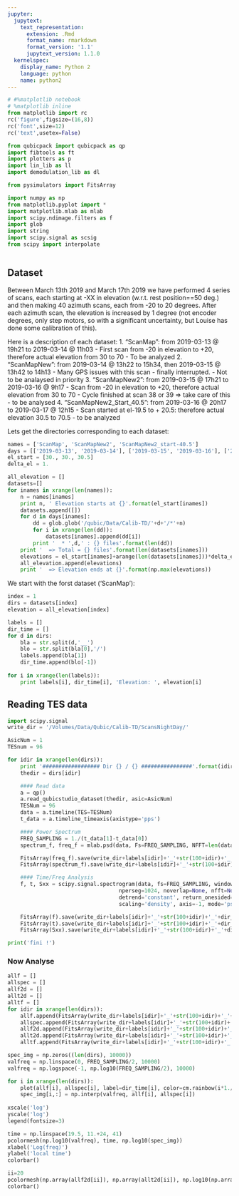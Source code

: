 ```yaml
---
jupyter:
  jupytext:
    text_representation:
      extension: .Rmd
      format_name: rmarkdown
      format_version: '1.1'
      jupytext_version: 1.1.0
  kernelspec:
    display_name: Python 2
    language: python
    name: python2
---
```


```python
# #%matplotlib notebook
# %matplotlib inline
from matplotlib import rc
rc('figure',figsize=(16,8))
rc('font',size=12)
rc('text',usetex=False)

from qubicpack import qubicpack as qp
import fibtools as ft
import plotters as p
import lin_lib as ll
import demodulation_lib as dl

from pysimulators import FitsArray

import numpy as np
from matplotlib.pyplot import *
import matplotlib.mlab as mlab
import scipy.ndimage.filters as f
import glob
import string
import scipy.signal as scsig
from scipy import interpolate
```

```python

```

## Dataset
Between March 13th 2019 and March 17th 2019 we have performed 4 series of scans, each starting at -XX in elevation (w.r.t. rest position==50 deg.) and then making 40 azimuth scans, each from -20 to 20 degrees. After each azimuth scan, the elevation is increased by 1 degree (not encoder degrees, only step motors, so with a significant uncertainty, but Louise has done some calibration of this).

Here is a description of each dataset:
1. "ScanMap": from 2019-03-13 @ 19h21 to 2019-03-14 @ 11h03 
    - First scan from -20 in elevation to +20, therefore actual elevation from 30 to 70
    - To be analyzed
2. "ScanMapNew": from 2019-03-14 @ 13h22 to 15h34, then 2019-03-15 @ 13h42 to 14h13
    - Many GPS issues with this scan
    - finally interrupted. 
    - Not to be analaysed in priority
3. "ScanMapNew2": from 2019-03-15 @ 17h21 to 2019-03-16 @ 9h17
    - Scan from -20 in elevation to +20, therefore actual elevation from 30 to 70
    - Cycle finished at scan 38 or 39 => take care of this
    - to be analysed
4. "ScanMapNew2_Start_40.5": from 2019-03-16 @ 20h17 to 2019-03-17 @ 12h15
    - Scan started at el-19.5 to + 20.5: therefore actual elevation 30.5 to 70.5
    - to be analyzed
    
Lets get the directories corresponding to each dataset:

```python
names = ['ScanMap', 'ScanMapNew2', 'ScanMapNew2_start-40.5']
days = [['2019-03-13', '2019-03-14'], ['2019-03-15', '2019-03-16'], ['2019-03-16', '2019-03-17']]
el_start = [30., 30., 30.5]
delta_el = 1.

all_elevation = []
datasets=[]
for inames in xrange(len(names)):
    n = names[inames]
    print n, ' Elevation starts at {}'.format(el_start[inames])
    datasets.append([])
    for d in days[inames]:
        dd = glob.glob('/qubic/Data/Calib-TD/'+d+'/*'+n)
        for i in xrange(len(dd)): 
            datasets[inames].append(dd[i])
        print '  * ',d,' : {} files'.format(len(dd))
    print '  => Total = {} files'.format(len(datasets[inames]))
    elevations = el_start[inames]+arange(len(datasets[inames]))*delta_el
    all_elevation.append(elevations)
    print '  => Elevation ends at {}'.format(np.max(elevations))

```

We start with the forst dataset ('ScanMap'):

```python
index = 1
dirs = datasets[index]
elevation = all_elevation[index]

labels = []
dir_time = []
for d in dirs:
    bla = str.split(d,'__')
    blo = str.split(bla[0],'/')
    labels.append(bla[1])
    dir_time.append(blo[-1])
    
for i in xrange(len(labels)): 
    print labels[i], dir_time[i], 'Elevation: ', elevation[i]

```

## Reading TES data

```python
import scipy.signal
write_dir = '/Volumes/Data/Qubic/Calib-TD/ScansNightDay/'

AsicNum = 1
TESnum = 96

for idir in xrange(len(dirs)):
    print '################## Dir {} / {} ################'.format(idir,len(dirs))
    thedir = dirs[idir]

    #### Read data
    a = qp()
    a.read_qubicstudio_dataset(thedir, asic=AsicNum)
    TESNum = 96
    data = a.timeline(TES=TESNum)
    t_data = a.timeline_timeaxis(axistype='pps')

    #### Power Spectrum
    FREQ_SAMPLING = 1./(t_data[1]-t_data[0])
    spectrum_f, freq_f = mlab.psd(data, Fs=FREQ_SAMPLING, NFFT=len(data)/10, window=mlab.window_hanning)

    FitsArray(freq_f).save(write_dir+labels[idir]+'_'+str(100+idir)+'_'+dir_time[idir]+'_PS_freq.fits')
    FitsArray(spectrum_f).save(write_dir+labels[idir]+'_'+str(100+idir)+'_'+dir_time[idir]+'_PS_spec.fits')

    #### Time/Freq Analysis
    f, t, Sxx = scipy.signal.spectrogram(data, fs=FREQ_SAMPLING, window=('tukey', 0.25), 
                                   nperseg=1024, noverlap=None, nfft=None, 
                                   detrend='constant', return_onesided=True, 
                                   scaling='density', axis=-1, mode='psd')

    FitsArray(f).save(write_dir+labels[idir]+'_'+str(100+idir)+'_'+dir_time[idir]+'_TimeFreq_freq.fits')
    FitsArray(t).save(write_dir+labels[idir]+'_'+str(100+idir)+'_'+dir_time[idir]+'_TimeFreq_time.fits')
    FitsArray(Sxx).save(write_dir+labels[idir]+'_'+str(100+idir)+'_'+dir_time[idir]+'_TimeFreq_spec.fits')


```

```python
print('fini !')
```

### Now Analyse

```python
allf = []
allspec = []
allf2d = []
allt2d = []
alltf = []
for idir in xrange(len(dirs)):
    allf.append(FitsArray(write_dir+labels[idir]+'_'+str(100+idir)+'_'+dir_time[idir]+'_PS_freq.fits'))
    allspec.append(FitsArray(write_dir+labels[idir]+'_'+str(100+idir)+'_'+dir_time[idir]+'_PS_spec.fits'))    
    allf2d.append(FitsArray(write_dir+labels[idir]+'_'+str(100+idir)+'_'+dir_time[idir]+'_TimeFreq_freq.fits'))
    allt2d.append(FitsArray(write_dir+labels[idir]+'_'+str(100+idir)+'_'+dir_time[idir]+'_TimeFreq_time.fits'))
    alltf.append(FitsArray(write_dir+labels[idir]+'_'+str(100+idir)+'_'+dir_time[idir]+'_TimeFreq_spec.fits'))
```

```python
spec_img = np.zeros((len(dirs), 10000))
valfreq = np.linspace(0, FREQ_SAMPLING/2, 10000)
valfreq = np.logspace(-1, np.log10(FREQ_SAMPLING/2), 10000)

for i in xrange(len(dirs)):
    plot(allf[i], allspec[i], label=dir_time[i], color=cm.rainbow(i*1./len(dirs)))
    spec_img[i,:] = np.interp(valfreq, allf[i], allspec[i])
    
xscale('log')
yscale('log')
legend(fontsize=3)
```

```python
time = np.linspace(19.5, 11.+24, 41)
pcolormesh(np.log10(valfreq), time, np.log10(spec_img))
xlabel('Log(freq)')
ylabel('local time')
colorbar()
```

```python
ii=20
pcolormesh(np.array(allf2d[ii]), np.array(allt2d[ii]), np.log10(np.array(alltf[ii].T)))
colorbar()
```

```python

```

```python

```

```python

```
